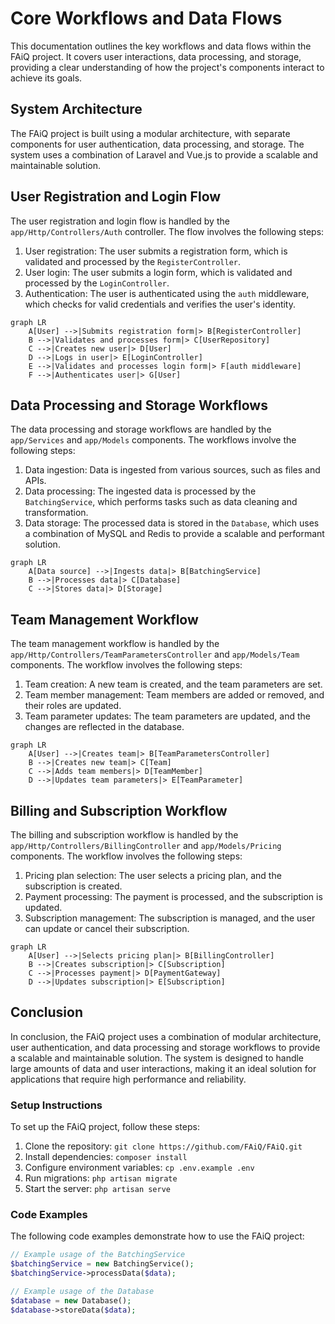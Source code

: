 # Core Workflows and Data Flows
This documentation outlines the key workflows and data flows within the FAiQ project. It covers user interactions, data processing, and storage, providing a clear understanding of how the project's components interact to achieve its goals.

## System Architecture
The FAiQ project is built using a modular architecture, with separate components for user authentication, data processing, and storage. The system uses a combination of Laravel and Vue.js to provide a scalable and maintainable solution.

## User Registration and Login Flow
The user registration and login flow is handled by the `app/Http/Controllers/Auth` controller. The flow involves the following steps:
1. User registration: The user submits a registration form, which is validated and processed by the `RegisterController`.
2. User login: The user submits a login form, which is validated and processed by the `LoginController`.
3. Authentication: The user is authenticated using the `auth` middleware, which checks for valid credentials and verifies the user's identity.

```mermaid
graph LR
    A[User] -->|Submits registration form|> B[RegisterController]
    B -->|Validates and processes form|> C[UserRepository]
    C -->|Creates new user|> D[User]
    D -->|Logs in user|> E[LoginController]
    E -->|Validates and processes login form|> F[auth middleware]
    F -->|Authenticates user|> G[User]
```

## Data Processing and Storage Workflows
The data processing and storage workflows are handled by the `app/Services` and `app/Models` components. The workflows involve the following steps:
1. Data ingestion: Data is ingested from various sources, such as files and APIs.
2. Data processing: The ingested data is processed by the `BatchingService`, which performs tasks such as data cleaning and transformation.
3. Data storage: The processed data is stored in the `Database`, which uses a combination of MySQL and Redis to provide a scalable and performant solution.

```mermaid
graph LR
    A[Data source] -->|Ingests data|> B[BatchingService]
    B -->|Processes data|> C[Database]
    C -->|Stores data|> D[Storage]
```

## Team Management Workflow
The team management workflow is handled by the `app/Http/Controllers/TeamParametersController` and `app/Models/Team` components. The workflow involves the following steps:
1. Team creation: A new team is created, and the team parameters are set.
2. Team member management: Team members are added or removed, and their roles are updated.
3. Team parameter updates: The team parameters are updated, and the changes are reflected in the database.

```mermaid
graph LR
    A[User] -->|Creates team|> B[TeamParametersController]
    B -->|Creates new team|> C[Team]
    C -->|Adds team members|> D[TeamMember]
    D -->|Updates team parameters|> E[TeamParameter]
```

## Billing and Subscription Workflow
The billing and subscription workflow is handled by the `app/Http/Controllers/BillingController` and `app/Models/Pricing` components. The workflow involves the following steps:
1. Pricing plan selection: The user selects a pricing plan, and the subscription is created.
2. Payment processing: The payment is processed, and the subscription is updated.
3. Subscription management: The subscription is managed, and the user can update or cancel their subscription.

```mermaid
graph LR
    A[User] -->|Selects pricing plan|> B[BillingController]
    B -->|Creates subscription|> C[Subscription]
    C -->|Processes payment|> D[PaymentGateway]
    D -->|Updates subscription|> E[Subscription]
```

## Conclusion
In conclusion, the FAiQ project uses a combination of modular architecture, user authentication, and data processing and storage workflows to provide a scalable and maintainable solution. The system is designed to handle large amounts of data and user interactions, making it an ideal solution for applications that require high performance and reliability.

### Setup Instructions
To set up the FAiQ project, follow these steps:
1. Clone the repository: `git clone https://github.com/FAiQ/FAiQ.git`
2. Install dependencies: `composer install`
3. Configure environment variables: `cp .env.example .env`
4. Run migrations: `php artisan migrate`
5. Start the server: `php artisan serve`

### Code Examples
The following code examples demonstrate how to use the FAiQ project:
```php
// Example usage of the BatchingService
$batchingService = new BatchingService();
$batchingService->processData($data);
```

```php
// Example usage of the Database
$database = new Database();
$database->storeData($data);
```